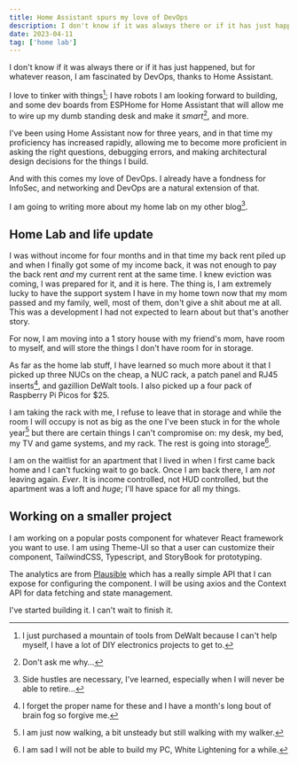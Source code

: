 ```yaml
---
title: Home Assistant spurs my love of DevOps
description: I don't know if it was always there or if it has just happened, but for whatever reason, I am fascinated by DevOps, thanks to Home Assistant
date: 2023-04-11
tag: ['home lab']
---
```

I don't know if it was always there or if it has just happened, but for whatever reason, I am fascinated by DevOps, thanks to Home Assistant.

I love to tinker with things[^1]; I have robots I am looking forward to building, and some dev boards from ESPHome for Home Assistant that will allow me to wire up my dumb standing desk and make it *smart*[^2], and more.

I've been using Home Assistant now for three years, and in that time my proficiency has increased rapidly, allowing me to become more proficient in asking the right questions, debugging errors, and making architectural design decisions for the things I build.

And with this comes my love of DevOps. I already have a fondness for InfoSec, and networking and DevOps are a natural extension of that.

I am going to writing more about my home lab on my other blog[^3].

## Home Lab and life update

I was without income for four months and in that time my back rent piled up and when I finally got some of my income back, it was not enough to pay the back rent *and* my current rent at the same time. I knew eviction was coming, I was prepared for it, and it is here. The thing is, I am extremely lucky to have the support system I have in my home town now that my mom passed and my family, well, most of them, don't give a shit about me at all. This was a development I had not expected to learn about but that's another story.

For now, I am moving into a 1 story house with my friend's mom, have room to myself, and will store the things I don't have room for in storage.

As far as the home lab stuff, I have learned so much more about it that I picked up three NUCs on the cheap, a NUC rack, a patch panel and RJ45 inserts[^4], and gazillion DeWalt tools. I also picked up a four pack of Raspberry Pi Picos for $25.

I am taking the rack with me, I refuse to leave that in storage and while the room I will occupy is not as big as the one I've been stuck in for the whole year[^5] but there are certain things I can't compromise on: my desk, my bed, my TV and game systems, and my rack. The rest is going into storage[^6].

I am on the waitlist for an apartment that I lived in when I first came back home and I can't fucking wait to go back. Once I am back there, I am *not* leaving again. *Ever*. It is income controlled, not HUD controlled, but the apartment was a loft and *huge*; I'll have space for all my things.

## Working on a smaller project

I am working on a popular posts component for whatever React framework you want to use. I am using Theme-UI so that a user can customize their component, TailwindCSS, Typescript, and StoryBook for prototyping.

The analytics are from [Plausible](https://plausible.io) which has a really simple API that I can expose for configuring the component. I will be using axios and the Context API for data fetching and state management.

I've started building it. I can't wait to finish it.

[^1]: I just purchased a mountain of tools from DeWalt because I can't help myself, I have a lot of DIY electronics projects to get to.
[^2]: Don't ask me why...
[^3]: Side hustles are necessary, I've learned, especially when I will never be able to retire...
[^4]: I forget the proper name for these and I have a month's long bout of brain fog so forgive me.
[^5]: I am just now walking, a bit unsteady but still walking with my walker.
[^6]: I am sad I will not be able to build my PC, White Lightening for a while.